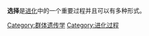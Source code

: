 '''选择'''是[[进化|进化]]中的一个重要过程并且可以有多种形式。
{{Cat main|选择}}
[[Category:群体遗传学|Category:群体遗传学]]
[[Category:进化过程|Category:进化过程]]
